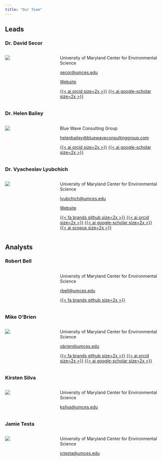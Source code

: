```yaml
---
title: "Our Team"
---
```


## Leads

### Dr. David Secor
::: columns
::: {.column width="25%"}

![](Pictures/team/dave.jpg)

:::
::: {.column width="5%"}
:::
::: {.column width="70%"}

University of Maryland Center for Environmental Science

<secor@umces.edu>

[Website](https://www.umces.edu/david-secor)

[{{< ai orcid size=2x >}}](https://orcid.org/0000-0001-6007-4827)
[{{< ai google-scholar size=2x >}}](https://scholar.google.com/citations?hl=en&user=5G4_EvwAAAAJ)

:::
:::


### Dr. Helen Bailey
::: columns
::: {.column width="25%"}

![](Pictures/team/helen.jpg)

:::
::: {.column width="5%"}
:::
::: {.column width="70%"}

Blue Wave Consulting Group

<helenbailey@bluewaveconsultinggroup.com>

[{{< ai orcid size=2x >}}](https://orcid.org/0000-0001-7445-4687)
[{{< ai google-scholar size=2x >}}](https://scholar.google.com/citations?hl=en&user=PewlQUIAAAAJ)

:::
:::

### Dr. Vyacheslav Lyubchich
::: columns
::: {.column width="25%"}

![](Pictures/team/slava.jpg)

:::
::: {.column width="5%"}
:::
::: {.column width="70%"}

University of Maryland Center for Environmental Science

<lyubchich@umces.edu>

[Website](https://www.umces.edu/vyacheslav-lyubchich)

[{{< fa brands github size=2x >}}](https://github.com/vlyubchich)
[{{< ai orcid size=2x >}}](https://orcid.org/0000-0001-7936-4285)
[{{< ai google-scholar size=2x >}}](https://scholar.google.com/citations?hl=en&user=qMeQJCgAAAAJ)
[{{< ai scopus size=2x >}}](https://www.scopus.com/authid/detail.uri?authorId=56814941600)

:::
:::


## Analysts

### Robert Bell

::: columns
::: {.column width="25%"}



:::
::: {.column width="5%"}
:::
:::  {.column width="70%"}

University of Maryland Center for Environmental Science

<rbell@umces.edu>

[{{< fa brands github size=2x >}}](https://github.com/CosmicSpittle)
:::
:::


### Mike O'Brien
::: columns
::: {.column width="25%"}

![](Pictures/team/mike.jpg)

:::
::: {.column width="5%"}
:::
::: {.column width="70%"}

University of Maryland Center for Environmental Science

<obrien@umces.edu>

[{{< fa brands github size=2x >}}](https://github.com/mhpob)
[{{< ai orcid size=2x >}}](https://orcid.org/0000-0003-1420-6395)
[{{< ai google-scholar size=2x >}}](https://scholar.google.com/citations?user=IMIq9P4AAAAJ&hl=en)

:::
:::

### Kirsten Silva
::: columns
::: {.column width="25%"}

![](Pictures/team/kirsten.jpg)

:::
::: {.column width="5%"}
:::
:::  {.column width="70%"}

University of Maryland Center for Environmental Science

<ksilva@umces.edu>

:::
:::

### Jamie Testa
::: columns
::: {.column width="25%"}

![](Pictures/team/jamie.jpg)

:::
::: {.column width="5%"}
:::
:::  {.column width="70%"}

University of Maryland Center for Environmental Science

<jctesta@umces.edu>

:::
:::


